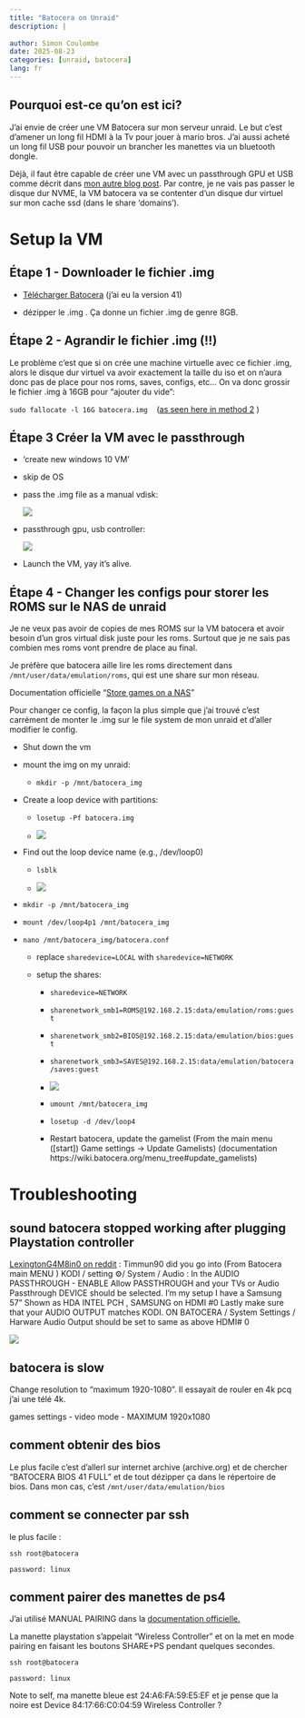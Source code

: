 ```yaml
---
title: "Batocera on Unraid"
description: |
  
author: Simon Coulombe
date: 2025-08-23
categories: [unraid, batocera]
lang: fr
---
```


::: callout-tip
## Pourquoi est-ce qu'on est ici?

J'ai envie de créer une VM Batocera sur mon serveur unraid. Le but c'est d'amener un long fil HDMI à la Tv pour jouer à mario bros. J'ai aussi acheté un long fil USB pour pouvoir un brancher les manettes via un bluetooth dongle.
:::

Déjà, il faut être capable de créer une VM avec un passthrough GPU et USB comme décrit dans [mon autre blog post](https://www.simoncoulombe.com/posts/2025-08-22-unraid-vm-avec-passthrough-gpu-nvme-et-usb-controller/). Par contre, je ne vais pas passer le disque dur NVME, la VM batocera va se contenter d'un disque dur virtuel sur mon cache ssd (dans le share 'domains').

# Setup la VM

## Étape 1 - Downloader le fichier .img

-   [Télécharger Batocera](https://batocera.org/download) (j'ai eu la version 41)

-   dézipper le .img . Ça donne un fichier .img de genre 8GB.

## Étape 2 - Agrandir le fichier .img (!!)

Le problème c'est que si on crée une machine virtuelle avec ce fichier .img, alors le disque dur virtuel va avoir exactement la taille du iso et on n'aura donc pas de place pour nos roms, saves, configs, etc... On va donc grossir le fichier .img à 16GB pour "ajouter du vide":

`sudo fallocate -l 16G batocera.img`    ([as seen here in method 2](https://wiki.batocera.org/run%5C_batocera%5C_in%5C_vm#run%5C_batocera%5C_in%5C_a%5C_virtual%5C_machine) )

## Étape 3 Créer la VM avec le passthrough

-   'create new windows 10 VM'

-   skip de OS

-   pass the .img file as a manual vdisk:

    ![](images/clipboard-898110374.png)

-   passthrough gpu, usb controller:

    ![](images/clipboard-1286779383.png)

<!-- -->

-   Launch the VM, yay it's alive.

## Étape 4 - Changer les configs pour storer les ROMS sur le NAS de unraid

Je ne veux pas avoir de copies de mes ROMS sur la VM batocera et avoir besoin d'un gros virtual disk juste pour les roms. Surtout que je ne sais pas combien mes roms vont prendre de place au final.

Je préfère que batocera aille lire les roms directement dans `/mnt/user/data/emulation/roms`, qui est une share sur mon réseau.

Documentation officielle "[Store games on a NAS](https://wiki.batocera.org/store_games_on_a_nas)"

Pour changer ce config, la façon la plus simple que j'ai trouvé c'est carrément de monter le .img sur le file system de mon unraid et d'aller modifier le config.

-   Shut down the vm

-   mount the img on my unraid: 

    -   `mkdir -p /mnt/batocera_img`

-   Create a loop device with partitions:

    -   `losetup -Pf batocera.img`

    -   ![](images/clipboard-2022326058.png)

-   Find out the loop device name (e.g., /dev/loop0)

    -   `lsblk`

    -   ![](images/clipboard-2307275940.png)

-   `mkdir -p /mnt/batocera_img`

-   `mount /dev/loop4p1 /mnt/batocera_img`

-   `nano /mnt/batocera_img/batocera.conf`

    -   replace `sharedevice=LOCAL` with `sharedevice=NETWORK`

    -   setup the shares:

        -   `sharedevice=NETWORK`

        -   `sharenetwork_smb1=ROMS@192.168.2.15:data/emulation/roms:guest`

        -   `sharenetwork_smb2=BIOS@192.168.2.15:data/emulation/bios:guest`

        -   `sharenetwork_smb3=SAVES@192.168.2.15:data/emulation/batocera/saves:guest`

        -   ![](images/clipboard-1888887049.png)

        -   `umount /mnt/batocera_img`

        -   `losetup -d /dev/loop4`

        -   Restart batocera, update the gamelist (From the main menu (\[start\]) Game settings -\> Update Gamelists) (documentation https://wiki.batocera.org/menu_tree#update_gamelists)

# Troubleshooting

## sound batocera stopped working after plugging Playstation controller

[LexingtonG4M8in0 on reddit](https://www.reddit.com/r/batocera/comments/p5v5zh/no_sound_through_hdmi/) : Timmun90 did you go into (From Batocera main MENU ) KODI / setting ⚙️/ System / Audio : In the AUDIO PASSTHROUGH - ENABLE Allow PASSTHROUGH and your TVs or Audio Passthrough DEVICE should be selected. I’m my setup I have a Samsung 57” Shown as HDA INTEL PCH , SAMSUNG on HDMI #0 Lastly make sure that your AUDIO OUTPUT matches KODI. ON BATOCERA / System Settings / Harware Audio Output should be set to same as above HDMI# 0

![](images/clipboard-481686066.png)

## batocera is slow

Change resolution to "maximum 1920-1080". Il essayait de rouler en 4k pcq j'ai une télé 4k.

games settings - video mode - MAXIMUM 1920x1080

## comment obtenir des bios

Le plus facile c'est d'allerl sur internet archive (archive.org) et de chercher "BATOCERA BIOS 41 FULL" et de tout dézipper ça dans le répertoire de bios. Dans mon cas, c'est `/mnt/user/data/emulation/bios`

## comment se connecter par ssh

le plus facile :

`ssh root@batocera`

`password: linux`

## comment pairer des manettes de ps4

J’ai utilisé MANUAL PAIRING dans la [documentation officielle.](https://wiki.batocera.org/bluetooth_controllers_-_manual_setup)

La manette playstation s’appelait “Wireless Controller” et on la met en mode pairing en faisant les boutons SHARE+PS pendant quelques secondes.

`ssh root@batocera`

`password: linux`

Note to self, ma manette bleue est 24:A6:FA:59:E5:EF et je pense que la noire est Device 84:17:66:C0:04:59 Wireless Controller ?
